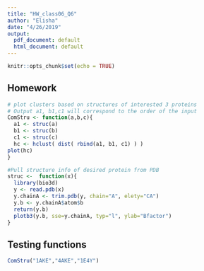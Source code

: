 ```yaml
---
title: "HW_class06_Q6"
author: "Elisha"
date: "4/26/2019"
output:
  pdf_document: default
  html_document: default
---
```


```r
knitr::opts_chunk$set(echo = TRUE)
```

## Homework
```r
# plot clusters based on structures of interested 3 proteins
# Output a1, b1,c1 will correspond to the order of the input 
ComStru <- function(a,b,c){
  a1 <- struc(a)
  b1 <- struc(b)
  c1 <- struc(c)
  hc <- hclust( dist( rbind(a1, b1, c1) ) )
plot(hc)
}

#Pull structure info of desired protein from PDB
struc <-  function(x){
  library(bio3d)
  y <- read.pdb(x)
  y.chainA <- trim.pdb(y, chain="A", elety="CA")
  y.b <- y.chainA$atom$b
  return(y.b)
  plotb3(y.b, sse=y.chainA, typ="l", ylab="Bfactor") 
}
```

## Testing functions
```r
ComStru("1AKE","4AKE","1E4Y")
```

